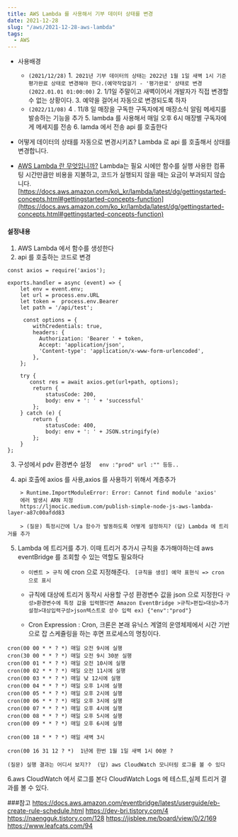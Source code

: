 ```yaml
---
title: AWS Lambda 를 사용해서 기부 데이터 상태를 변경
date: 2021-12-28
slug: "/aws/2021-12-28-aws-lambda"
tags:
  - AWS
---
```


- 사용배경
    - `(2021/12/28)`
        1.` 2021년 기부 데이터의 상태는 2022년 1월 1일 새벽 1시 기준 평가완료 상태로 변경해야 한다.(예약작업걸기 - '평가완료' 상태로 변경(2022.01.01 01:00:00)`
        2. 1/1일 주말이고 새벽이어서 개발자가 직접 변경할 수 없는 상황이다.
        3. 예약을 걸어서 자동으로 변경되도록 하자
    - `(2022/11/08)`
        4 . 11/8 일 매장을 구독한 구독자에게 매장소식 알림 메세지를 발송하는 기능을 추가
        5. lambda 를 사용해서 매일 오후 6시 매장별 구독자에게 메세지를 전송
        6. lamda 에서 전송 api 를 호출한다

- 어떻게 데이터의 상태를 자동으로 변경시키죠?
    Lambda 로 api 를 호출해서 상태를 변경합니다.

- [AWS Lambda 란 무엇입니까?](https://docs.aws.amazon.com/ko_kr/lambda/latest/dg/welcome.html)
    Lambda는 필요 시에만 함수를 실행
    사용한 컴퓨팅 시간만큼만 비용을 지불하고, 코드가 실행되지 않을 때는 요금이 부과되지 않습니다.
    [https://docs.aws.amazon.com/ko\_kr/lambda/latest/dg/gettingstarted-concepts.html#gettingstarted-concepts-function](https://docs.aws.amazon.com/ko_kr/lambda/latest/dg/gettingstarted-concepts.html#gettingstarted-concepts-function)


#### 설정내용
1. AWS Lambda  에서 함수를 생성한다
2. api 를 호출하는 코드로 변경
```
const axios = require('axios');

exports.handler = async (event) => {
    let env = event.env;
    let url = process.env.URL
    let token =  process.env.Bearer
    let path = '/api/test';

     const options = {
        withCredentials: true,
        headers: {
          Authorization: 'Bearer ' + token,
          Accept: 'application/json',
          'Content-type': 'application/x-www-form-urlencoded',
        },
    };

    try {
       const res = await axios.get(url+path, options);
        return {
            statusCode: 200,
            body: env + ': ' + 'successful'
        };
    } catch (e) {
        return {
            statusCode: 400,
            body: env + ': ' + JSON.stringify(e)
        };
    }
};
```
3. 구성에서 pdv 환경변수 설정
  `  env :"prod"
    url :""
    등등..`

4. api 호출에 axios 를 사용,axios 를 사용하기 위해서 계층추가
```
    > Runtime.ImportModuleError: Error: Cannot find module 'axios'
    에러 발생시 ARN 지정
    https://ljmocic.medium.com/publish-simple-node-js-aws-lambda-layer-a87c00afdd83

    > (질문) 특정시간에 l/a 함수가 발동하도록 어떻게 설정하지? (답) Lambda 에 트리거를 추가
```
5. Lambda 에 트리거를 추가. 이때 트리거 추가시 규칙을 추가해야하는데 aws eventBridge 를 조회할 수 있는 역할도 필요하다

    - `이벤트 > 규칙` 에 cron 으로 지정해준다.
   ` [규칙을 생성] 예약 표현식 => cron 으로 표시`

    - 규칙에 대상에 트리거 동작시 사용할 구성 환경변수 값을 json 으로 지정한다
    `구성>환경변수에 특정 값을 입력했다면 Amazon EventBridge >규칙>편집>대상>추가설정>대상입력구성>json텍스트로 상수 입력 ex) {"env":"prod"}`

    - Cron Expression  : Cron, 크론은 본래 유닉스 계열의 운영체제에서 시간 기반으로 잡 스케쥴링을 하는 후면 프로세스의 명칭이다.

```
cron(00 00 * * ? *) 매일 오전 9시에 실행
cron(30 00 * * ? *) 매일 오전 9시 30분 실행
cron(00 01 * * ? *) 매일 오전 10시에 실행
cron(00 02 * * ? *) 매일 오전 11시에 실행
cron(00 03 * * ? *) 매일 낮 12시에 실행
cron(00 04 * * ? *) 매일 오후 1시에 실행
cron(00 05 * * ? *) 매일 오후 2시에 실행
cron(00 06 * * ? *) 매일 오후 3시에 실행
cron(00 07 * * ? *) 매일 오후 4시에 실행
cron(00 08 * * ? *) 매일 오후 5시에 실행
cron(00 09 * * ? *) 매일 오후 6시에 실행

cron(00 18 * * ? *) 매일 새벽 3시

cron(00 16 31 12 ? *)  1년에 한번 1월 1일 새벽 1시 00분 ?
```
`(질문) 실행 결과는 어디서 보지??  (답) aws CloudWatch 모니터링 로그를 볼 수 있다`

6.aws CloudWatch 에서 로그를 본다
CloudWatch Logs 에 테스트,실제 트리거 결과를 볼 수 있다.


###참고
https://docs.aws.amazon.com/eventbridge/latest/userguide/eb-create-rule-schedule.html
https://dev-bri.tistory.com/4
https://naengguk.tistory.com/128
https://jisblee.me/board/view/0/2/169
https://www.leafcats.com/94